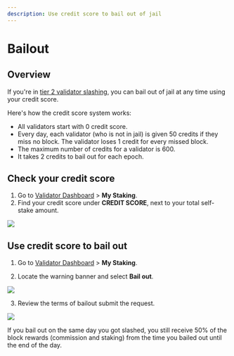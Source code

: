 ```yaml
---
description: Use credit score to bail out of jail
---
```



# Bailout
## Overview
If you're in [tier 2 validator slashing](slashing.mdx#tier-2-validator-slashing), you can bail out
of jail at any time using your credit score.
  
Here's how the credit score system works:
* All validators start with 0 credit score.
* Every day, each validator (who is not in jail) is given 50 credits 
if they miss no block. The validator loses 1 credit for every missed block.
* The maximum number of credits for a validator is 600.
* It takes 2 credits to bail out for each epoch.

## Check your credit score
1. Go to [Validator Dashboard](https://validator.roninchain.com/) >
**My Staking**.
2. Find your credit score under **CREDIT SCORE**, next to your total
self-stake amount.
<img src={creditScore} width={1280} />

## Use credit score to bail out
1. Go to [Validator Dashboard](https://validator.roninchain.com/) >
**My Staking**.

2. Locate the warning banner and select **Bail out**.
<img src={stepOne} width={1224} /> 

3. Review the terms of bailout submit the request. 
<img src={stepTwo} width={400} />

If you bail out on the same day you got slashed, you still receive 50%
of the block rewards (commission and staking) from the time you bailed
out until the end of the day.
